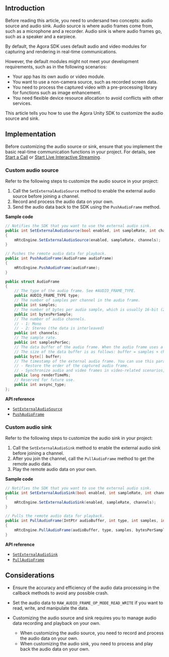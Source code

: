 <PlatformWrapper platform="unity">

## Introduction

Before reading this article, you need to undersand two concepts: audio source and audio sink. Audio source is where audio frames come from, such as a microphone and a recorder. Audio sink is where audio frames go, such as a speaker and a earpiece.

By default, the Agora SDK uses default audio and video modules for capturing and rendering in real-time communications. 

However, the default modules might not meet your development requirements, such as in the following scenarios:

- Your app has its own audio or video module.
- You want to use a non-camera source, such as recorded screen data.
- You need to process the captured video with a pre-processing library for functions such as image enhancement.
- You need flexible device resource allocation to avoid conflicts with other services.

This article tells you how to use the Agora Unity SDK to customize the audio source and sink.

## Implementation

Before customizing the audio source or sink, ensure that you implement the basic real-time communication functions in your project. For details, see [Start a Call](start_call_audio_unity) or [Start Live Interactive Streaming](start_live_audio_unity).

### Custom audio source

Refer to the following steps to customize the audio source in your project:

1. Call the `SetExternalAudioSource` method to enable the external audio source before joining a channel.
2. Record and process the audio data on your own.
3. Send the audio data back to the SDK using the `PushAudioFrame` method.

**Sample code**

```c#
// Notifies the SDK that you want to use the external audio sink.
public int SetExternalAudioSource(bool enabled, int sampleRate, int channels)
{
    mRtcEngine.SetExternalAudioSource(enabled, sampleRate, channels);
}

// Pushes the remote audio data for playback.
public int PushAudioFrame(AudioFrame audioFrame)
{
    mRtcEngine.PushAudioFrame(audioFrame);
}

public struct AudioFrame 
{
    // The type of the audio frame. See #AUDIO_FRAME_TYPE.
    public AUDIO_FRAME_TYPE type;
    // The number of samples per channel in the audio frame.
    public int samples;  
    // The number of bytes per audio sample, which is usually 16-bit (2-byte).
    public int bytesPerSample;  
    // The number of audio channels.
    // - 1: Mono
    // - 2: Stereo (the data is interleaved)
    public int channels;  
    // The sample rate.
    public int samplesPerSec;  
    // The data buffer of the audio frame. When the audio frame uses a stereo channel, the data buffer is interleaved. 
    // The size of the data buffer is as follows: buffer = samples × channels × bytesPerSample.
    public byte[] buffer;  
    // The timestamp of the external audio frame. You can use this parameter for the following purposes:
    // - Restore the order of the captured audio frame.
    // - Synchronize audio and video frames in video-related scenarios, including where external video sources are used.
    public long renderTimeMs;
    // Reserved for future use.
    public int avsync_type;
};
```

**API reference**

- [`SetExternalAudioSource`](./API%20Reference/unity/classagora__gaming__rtc_1_1_i_rtc_engine.html#a91a7599be9ca163f0b43c83a4b3a902e)
- [`PushAudioFrame`](./API%20Reference/unity/classagora__gaming__rtc_1_1_i_rtc_engine.html#ac7340e14573a6fdf089924b228555ba7)

### Custom audio sink

Refer to the following steps to customize the audio sink in your project:

1. Call the `SetExternalAudioSink` method to enable the external audio sink before joining a channel.
2. After you join the channel, call the `PullAudioFrame` method to get the remote audio data.
3. Play the remote audio data on your own.

**Sample code**

```c#
// Notifies the SDK that you want to use the external audio sink.
public int SetExternalAudioSink(bool enabled, int sampleRate, int channels)
{
    mRtcEngine.SetExternalAudioSink(enabled, sampleRate, channels);
}

// Pulls the remote audio data for playback.
public int PullAudioFrame(IntPtr audioBuffer, int type, int samples, int bytesPerSample, int channels, int samplesPerSec, long renderTimeMs, int avsync_type)
{
    mRtcEngine.PullAudioFrame(audioBuffer, type, samples, bytesPerSample, channels, samplesPerSec, renderTimeMs, avsync_type);
}
```

**API reference**

- [`SetExternalAudioSink`](./API%20Reference/unity/classagora__gaming__rtc_1_1_i_rtc_engine.html#ac767651baab2797313e4c13db7f66260)
- [`PullAudioFrame`](./API%20Reference/unity/classagora__gaming__rtc_1_1_audio_raw_data_manager.html#a6aa04f6b4cf488d46bc64b39a11d891e)

## Considerations

* Ensure the accuracy and efficiency of the audio data processing in the callback methods to avoid any possible crash.
* Set the audio data to `RAW_AUDIO_FRAME_OP_MODE_READ_WRITE` if you want to read, write, and manipulate the data.
* Customizing the audio source and sink requires you to manage audio data recording and playback on your own.

	- When customizing the audio source, you need to record and process the audio data on your own.
	- When customizing the audio sink, you need to process and play back the audio data on your own.

</PlatformWrapper>
